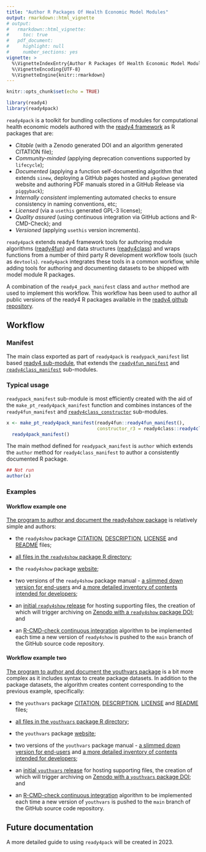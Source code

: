 ```yaml
---
title: "Author R Packages Of Health Economic Model Modules"
output: rmarkdown::html_vignette
# output: 
#   rmarkdown::html_vignette:
#     toc: true
#   pdf_document:
#     highlight: null
#     number_sections: yes
vignette: >
  %\VignetteIndexEntry{Author R Packages Of Health Economic Model Modules}
  %\VignetteEncoding{UTF-8}
  %\VignetteEngine{knitr::rmarkdown}
---
```

```r
knitr::opts_chunk$set(echo = TRUE)
```
```r
library(ready4)
library(ready4pack)
```

`ready4pack` is a toolkit for bundling collections of modules for computational health economic models authored with the [ready4 framework](https://www.ready4-dev.com/) as R packages that are:

- *Citable* (with a Zenodo generated DOI and an algorithm generated CITATION file);
- *Community-minded* (applying deprecation conventions supported by `lifecycle`); 
- *Documented* (applying a function self-documenting algorithm that extends `sinew`, deploying a GitHub pages hosted and `pkgdown` generated website and authoring PDF manuals stored in a GitHub Release via `piggyback`);
- *Internally consistent* implementing automated checks to ensure consistency in naming conventions, etc; 
- *Licensed* (via a `usethis` generated GPL-3 license); 
- *Quality assured* (using continuous integration via GitHub actions and R-CMD-Check); and
- *Versioned* (applying `usethis` version increments).

`ready4pack` extends ready4 framework tools for authoring module algorithms ([ready4fun](https://ready4-dev.github.io/ready4fun/articles/V_01.html)) and data structures ([ready4class](https://ready4-dev.github.io/ready4class/articles/V_01.html)) and wraps functions from a number of third party R development workflow tools (such as `devtools`).
`ready4pack` integrates these tools in a common workflow, while adding tools for authoring and documenting datasets to be shipped with model module R packages. 

A combination of the `ready4_pack_manifest` class and `author` method are used to implement this workflow. This workflow has been used to author all public versions of the ready4 R packages available in the [ready4 github repository](https://github.com/ready4-dev).

## Workflow

### Manifest

The main class exported as part of `ready4pack` is `readypack_manifest` list based [ready4 sub-module](https://ready4-dev.github.io/ready4/articles/V_01.html), that extends the [`ready4fun_manifest`](https://ready4-dev.github.io/ready4fun/articles/V_01.html) and [`ready4class_manifest`](https://ready4-dev.github.io/ready4class/articles/V_01.html) sub-modules.

### Typical usage

 `readypack_manifest` sub-module is most efficiently created with the aid of the `make_pt_ready4pack_manifest` function and combines instances of the `ready4fun_manifest` and [`ready4class_constructor`](https://ready4-dev.github.io/ready4class/articles/V_01.html) sub-modules.

```r
x <- make_pt_ready4pack_manifest(ready4fun::ready4fun_manifest(),
                                 constructor_r3 = ready4class::ready4class_constructor()) %>%
  ready4pack_manifest()
```

The main method defined for `readypack_manifest` is `author` which extends the `author` method for `ready4class_manifest` to author a consistently documented R package.

```r
## Not run
author(x)
```

### Examples

#### Workflow example one

[The program to author and document the ready4show package](https://github.com/ready4-dev/ready4show/blob/main/data-raw/DATASET.R) is relatively simple and authors:

- the `ready4show` package [CITATION](https://github.com/ready4-dev/ready4show/blob/main/inst/CITATION), [DESCRIPTION](https://github.com/ready4-dev/ready4show/blob/main/DESCRIPTION), [LICENSE](https://github.com/ready4-dev/ready4show/blob/main/LICENSE) and [README](https://github.com/ready4-dev/ready4show/blob/main/README.md) files;

- [all files in the `ready4show` package R directory](https://github.com/ready4-dev/ready4show/tree/main/R);

- the `ready4show` package [website](https://ready4-dev.github.io/ready4show/);

- two versions of the `ready4show` package manual - [a slimmed down version for end-users](https://github.com/ready4-dev/ready4show/releases/download/Documentation_0.0/ready4show_User.pdf) and [a more detailed inventory of contents intended for developers](https://github.com/ready4-dev/ready4show/releases/download/Documentation_0.0/ready4show_Developer.pdf);

- an [initial `ready4show` release](https://github.com/ready4-dev/ready4show/releases/tag/Documentation_0.0) for hosting supporting files, the creation of which will trigger archiving on [Zenodo with a `ready4show`  package DOI](https://doi.org/10.5281/zenodo.5644569); and

- an [R-CMD-check continuous integration](https://github.com/ready4-dev/ready4show/actions/workflows/R-CMD-check.yaml) algorithm to be implemented each time a new version of `ready4show` is pushed to the `main` branch of the GitHub source code repository.

#### Workflow example two

[The program to author and document the youthvars package](https://github.com/ready4-dev/youthvars/blob/main/data-raw/DATASET.R) is a bit more complex as it includes syntax to create package datasets. In addition to the package datasets, the algorithm creates content corresponding to the previous example, specifically:

- the `youthvars` package [CITATION](https://github.com/ready4-dev/youthvars/blob/main/inst/CITATION), [DESCRIPTION](https://github.com/ready4-dev/youthvars/blob/main/DESCRIPTION), [LICENSE](https://github.com/ready4-dev/youthvars/blob/main/LICENSE) and [README](https://github.com/ready4-dev/youthvars/blob/main/README.md) files;

- [all files in the `youthvars` package R directory](https://github.com/ready4-dev/youthvars/tree/main/R);

- the `youthvars` package [website](https://ready4-dev.github.io/youthvars/);

- two versions of the `youthvars` package manual - [a slimmed down version for end-users](https://github.com/ready4-dev/youthvars/releases/download/Documentation_0.0/youthvars_User.pdf) and [a more detailed inventory of contents intended for developers](https://github.com/ready4-dev/youthvars/releases/download/Documentation_0.0/youthvars_Developer.pdf);

- an [initial `youthvars` release](https://github.com/ready4-dev/youthvars/releases/tag/Documentation_0.0) for hosting supporting files, the creation of which will trigger archiving on [Zenodo with a `youthvars` package DOI](https://zenodo.org/record/5646551); and

- an [R-CMD-check continuous integration](https://github.com/ready4-dev/youthvars/actions/workflows/R-CMD-check.yaml) algorithm to be implemented each time a new version of `youthvars` is pushed to the `main` branch of the GitHub source code repository.

## Future documentation

A more detailed guide to using `ready4pack` will be created in 2023.
